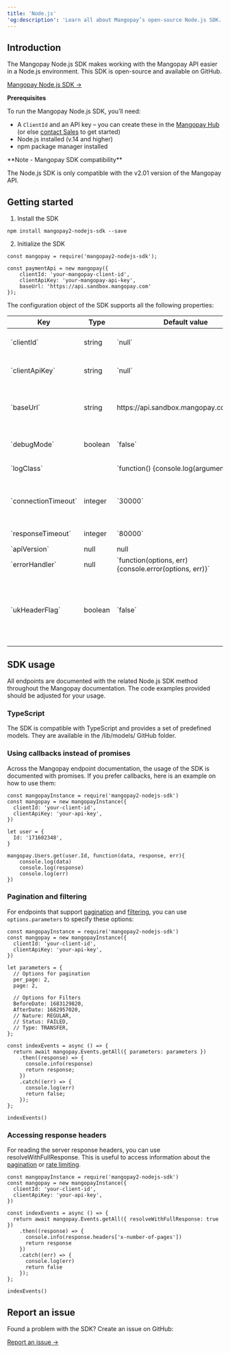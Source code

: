 ```yaml
---
title: 'Node.js'  
'og:description': 'Learn all about Mangopay’s open-source Node.js SDK.'  
---
```


## Introduction  

The Mangopay Node.js SDK makes working with the Mangopay API easier in a Node.js environment. This SDK is open-source and available on GitHub.  

<a href="https://github.com/Mangopay/mangopay2-nodejs-sdk" target="_blank" class="btn Primary normal">Mangopay Node.js SDK &rarr;</a>  

<Info>  

**Prerequisites**  

To run the Mangopay Node.js SDK, you’ll need:  
- A `ClientId` and an API key – you can create these in the <a href="https://mangopay.com/hub" target="_blank">Mangopay Hub</a> (or else <a href="https://mangopay.com/contact" target="_blank">contact Sales</a> to get started)
- Node.js installed (v.14 and higher)  
- npm package manager installed
</Info>  

<Note>  
**Note - Mangopay SDK compatibility** 
  
The Node.js SDK is only compatible with the v2.01 version of the Mangopay API.  
</Note>  

## Getting started  

1. Install the SDK  
```nodejs 
npm install mangopay2-nodejs-sdk --save 
```  

2. Initialize the SDK  
```nodejs 
const mangopay = require('mangopay2-nodejs-sdk');

const paymentApi = new mangopay({
    clientId: 'your-mangopay-client-id',
    clientApiKey: 'your-mangopay-api-key',
    baseUrl: 'https://api.sandbox.mangopay.com'
});
```  

The configuration object of the SDK supports all the following properties:

<table>
    <thead>
        <tr>
            <th class="header">Key</th>
            <th class="header">Type</th>
            <th class="header">Default value</th>
            <th class="header">Description</th>
        </tr>
    </thead>
    <tbody>
        <tr>
            <td class="table-content">`clientId`</td>
            <td class="table-content">string</td>
            <td class="table-content">`null`</td>
            <td class="table-content">Your Mangopay ClientId – can be found in the [Hub](https://hub.mangopay.com/).</td>
        </tr>
        <tr>
            <td class="table-content">`clientApiKey`</td>
            <td class="table-content">string</td>
            <td class="table-content">`null`</td>
            <td class="table-content">Your Mangopay API key – can be found in the [Hub](https://hub.mangopay.com/).</td>
        </tr>
        <tr>
            <td class="table-content">`baseUrl`</td>
            <td class="table-content">string</td>
            <td class="table-content">https://api.sandbox.mangopay.com/v2.01/</td>
            <td class="table-content">The API sandbox URL. Set to the sandbox environment by default. To enable production environment, set it to https://api.mangopay.com</td>
        </tr>
        <tr>
            <td class="table-content">`debugMode`</td>
            <td class="table-content">boolean</td>
            <td class="table-content">`false`</td>
            <td class="table-content">Activates the debug mode. Recommended only in Sandbox.</td>
        </tr>
        <tr>
            <td class="table-content">`logClass`</td>
            <td class="table-content"></td>
            <td class="table-content">`function() {console.log(arguments)}`</td>
            <td class="table-content">`function() {console.log(arguments)}`</td>
        </tr>
        <tr>
            <td class="table-content">`connectionTimeout`</td>
            <td class="table-content">integer</td>
            <td class="table-content">`30000`</td>
            <td class="table-content">Set the time to wait (in milliseconds) while trying to establish a connection before terminating the attempt and generating an error.</td>
        </tr>
        <tr>
            <td class="table-content">`responseTimeout`</td>
            <td class="table-content">integer</td>
            <td class="table-content">`80000`</td>
            <td class="table-content">Set response timeout limit (in milliseconds).</td>
        </tr>
        <tr>
            <td class="table-content">`apiVersion`</td>
            <td class="table-content">null</td>
            <td class="table-content">null</td>
            <td class="table-content">Deprecated</td>
        </tr>
        <tr>
            <td class="table-content">`errorHandler`</td>
            <td class="table-content">null</td>
            <td class="table-content">`function(options, err) {console.error(options, err)}`</td>
            <td class="table-content">Set a custom error handler.</td>
        </tr>
        <tr>
            <td class="table-content">`ukHeaderFlag`</td>
            <td class="table-content">boolean</td>
            <td class="table-content">`false`</td>
            <td class="table-content">Platforms that have contracted with Mangopay’s UK entity (MANGOPAY U.K. LIMITED) must include the following header in all requests. If you’re using an SDK, you need to set it to `true`.</td>
        </tr>
    </tbody>
</table>  

## SDK usage  

All endpoints are documented with the related Node.js SDK method throughout the Mangopay documentation. The code examples provided should be adjusted for your usage.  

### TypeScript  

The SDK is compatible with TypeScript and provides a set of predefined models. They are available in the /lib/models/ GitHub folder.  

### Using callbacks instead of promises  

Across the Mangopay endpoint documentation, the usage of the SDK is documented with promises. If you prefer callbacks, here is an example on how to use them:  
```nodejs 
const mangopayInstance = require('mangopay2-nodejs-sdk')
const mangopay = new mangopayInstance({
  clientId: 'your-client-id',
  clientApiKey: 'your-api-key',
})

let user = {
  Id: '171602348',
}

mangopay.Users.get(user.Id, function(data, response, err){
	console.log(data)
	console.log(response)
	console.log(err)
})
```  

### Pagination and filtering  

For endpoints that support <a href="/api-reference/overview/pagination">pagination</a> and <a href="/api-reference/overview/filtering-sorting">filtering</a>, you can use `options.parameters` to specify these options:

```nodejs 
const mangopayInstance = require('mangopay2-nodejs-sdk')
const mangopay = new mangopayInstance({
  clientId: 'your-client-id',
  clientApiKey: 'your-api-key',
})

let parameters = {
  // Options for pagination
  per_page: 2,
  page: 2,

  // Options for Filters
  BeforeDate: 1683129820,
  AfterDate: 1682957020,
  // Nature: REGULAR,
  // Status: FAILED,
  // Type: TRANSFER,
};

const indexEvents = async () => {
  return await mangopay.Events.getAll({ parameters: parameters })
    .then((response) => {
      console.info(response)
      return response;
    })
    .catch((err) => {
      console.log(err)
      return false;
    });
};

indexEvents()
```  

### Accessing response headers  

For reading the server response headers, you can use resolveWithFullResponse. This is useful to access information about the <a href="/api-reference/overview/pagination">pagination</a> or <a href="/api-reference/overview/rate-limiting">rate limiting</a>.
```nodejs 
const mangopayInstance = require('mangopay2-nodejs-sdk')
const mangopay = new mangopayInstance({
  clientId: 'your-client-id',
  clientApiKey: 'your-api-key',
})

const indexEvents = async () => {
  return await mangopay.Events.getAll({ resolveWithFullResponse: true })
    .then((response) => {
      console.info(response.headers['x-number-of-pages'])
      return response
    })
    .catch((err) => {
      console.log(err)
      return false
    });
};

indexEvents()
```  

## Report an issue

Found a problem with the SDK? Create an issue on GitHub:

<a href="https://github.com/Mangopay/mangopay2-nodejs-sdk/issues" target="_blank" class="btn Secondary normal">Report an issue &rarr;</a>